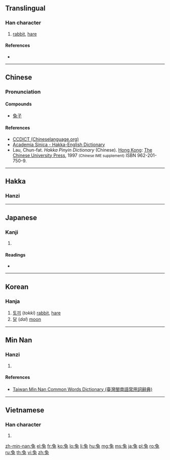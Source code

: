 {{also|兎}}
==Translingual==
{{stroke order|type=animate}}

===Han character===
{{Han char|rn=10|rad=儿|as=06|sn=8|four=1741<sub>3</sub>|canj=弓山戈 (NUI)|ids=⿷[[免]][[丶]]}}

# [[rabbit]], [[hare]]

====References====
* {{Han ref|kx=0125.060|dkj=01368|dj=0265.090|hdz=10273.040|uh=5154|ud=20820|bh=A8DF|bd=43231}}

----

==Chinese==
{{zh-hanzi-box|兔}}

===Pronunciation===
{{zh-pron
|m=tù
|c=tou3
|h=
|mn=
|w=
|mc=y
|oc=y
|ma=|ma2=
|cat=n
}}

====Compounds====
* [[兔子]]

====References====
*[http://www.chineselanguage.org/dictionaries/?mode=view&module=chardict&query=%E5%85%94 CCDICT (Chineselanguage.org)]
*[http://minhakka.ling.sinica.edu.tw/bkg/hakyin/search.php?DETAIL=1&LIMIT=id=53065&dbname=su_tian_1&graph=2 Academia Sinica - Hakka-English Dictionary]
*Lau, Chun-fat. ''Hakka Pinyin Dictionary'' (Chinese). [[Hong Kong]]: [[w:Chinese University of Hong Kong|The Chinese University Press]], 1997 <small>(Chinese IME supplement)</small> ISBN 962-201-750-9.

----

==Hakka==

===Hanzi===
{{hak-hanzi|poj=thù (thu<sup>3</sup>)|gd=t'u<sup>5</sup>|hpy=tu4}}

----

==Japanese==

===Kanji===
{{ja-kanji|grade=|rs=儿06}}

# {{defn|lang=ja|sort=儿06}}

====Readings====
* {{ja-readings|on=[[と]] (to)|kun=[[うさぎ]] (usagi)}}

----

==Korean==

===Hanja===
{{ko-hanja|hangeul=토|rv=to|mr=t'o}}

# [[토끼]] (''tokki'') [[rabbit]], [[hare]]
# [[달]] (''dal'') [[moon]]

----

==Min Nan==

===Hanzi===
{{nan-hanzi|poj=|tlpa=thòo (thoo<sup>3</sup>)}}

# {{defn|lang=nan|sort=儿06}}

====References====
*[http://twblg.dict.edu.tw/holodict_new/result_detail.jsp?n_no=3596&curpage=1&sample=%E5%85%94&radiobutton=1&querytarget=1&limit=20&pagenum=1&rowcount=4 Taiwan Min Nan Common Words Dictionary (臺灣閩南語常用詞辭典)]

----

==Vietnamese==

===Han character===
{{vi-hantu|[[thỏ]]|rs=儿06}}

# {{defn|lang=vi|sort=儿06}}

[[zh-min-nan:兔]]
[[el:兔]]
[[fr:兔]]
[[ko:兔]]
[[lo:兔]]
[[li:兔]]
[[hu:兔]]
[[mg:兔]]
[[ms:兔]]
[[ja:兔]]
[[pl:兔]]
[[ro:兔]]
[[ru:兔]]
[[th:兔]]
[[vi:兔]]
[[zh:兔]]